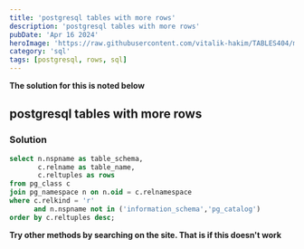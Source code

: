 ```yaml
---
title: 'postgresql tables with more rows'
description: 'postgresql tables with more rows'
pubDate: 'Apr 16 2024'
heroImage: 'https://raw.githubusercontent.com/vitalik-hakim/TABLES404/main/error_b/sql.png'
category: 'sql'
tags: [postgresql, rows, sql]
---
```


**The solution for this is noted below**

## postgresql tables with more rows

### Solution

```sql
select n.nspname as table_schema,
       c.relname as table_name,
       c.reltuples as rows
from pg_class c
join pg_namespace n on n.oid = c.relnamespace
where c.relkind = 'r'
      and n.nspname not in ('information_schema','pg_catalog')
order by c.reltuples desc;
```

**Try other methods by searching on the site. That is if this doesn't work**
